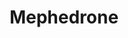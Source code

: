 ---
title: Mephedrone
aka:
  - 4-MMC
  - meow meow
  - M-CAT
duration_chart_title: Oral Duration of Mephedrone
duration_chart:
  total: 1.5–3 hours
  onset: 6m
  coming_up: 22m
  plateau: 57m
  coming_down: 60m
  after_effects: 3h
positive_effects: euphoria, stimulation, increased sociability
neutral_effects: decreased appetite, increased heart rate
negative_effects: muscle tension, insomnia, anxiety
image_location: /src/assets/Images/Mephedrone/Mephedrone (structural formula).png
dosage_table:
  title: Oral Dosage of Mephedrone
  threshold: 5 mg
  light: 15–45 mg
  common: 45–80 mg
  strong: 80–125 mg
  heavy: 125+ mg
--- 